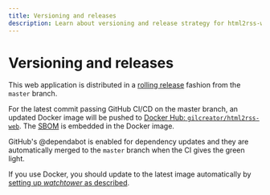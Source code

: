 ```yaml
---
title: Versioning and releases
description: Learn about versioning and release strategy for html2rss-web
---
```


# Versioning and releases

This web application is distributed in a [rolling release](https://en.wikipedia.org/wiki/Rolling_release) fashion from the `master` branch.

For the latest commit passing GitHub CI/CD on the master branch, an updated Docker image will be pushed to [Docker Hub: `gilcreator/html2rss-web`](https://hub.docker.com/r/gilcreator/html2rss-web).
The [SBOM](https://en.wikipedia.org/wiki/Software_supply_chain) is embedded in the Docker image.

GitHub's @dependabot is enabled for dependency updates and they are automatically merged to the `master` branch when the CI gives the green light.

If you use Docker, you should update to the latest image automatically by [setting up _watchtower_ as described](/web-application/how-to/automatic-updates).
